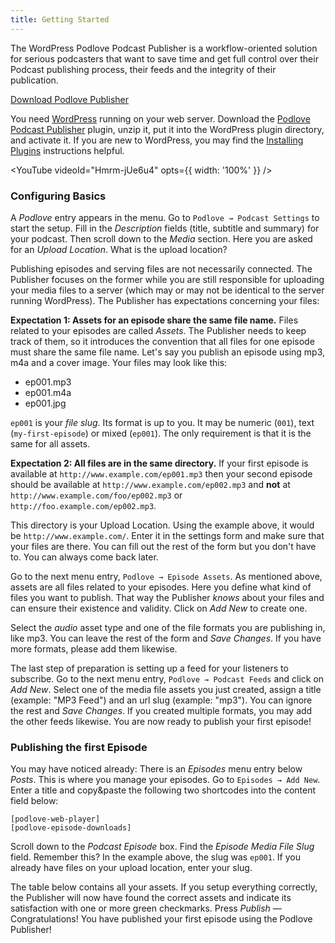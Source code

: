 ```yaml
---
title: Getting Started
---
```



<!-- => bullet points / steps + gifs see https://ultraschall.fm/install/ -->


The WordPress Podlove Podcast Publisher is a workflow-oriented solution for serious podcasters that want to save time and get full control over their Podcast publishing process, their feeds and the integrity of their publication.

<div style={{ textAlign: "center" }}>
  <a href="http://wordpress.org/extend/plugins/podlove-podcasting-plugin-for-wordpress/" class="button button--outline button--secondary button--lg" style={{margin: "15px auto"}}>Download Podlove Publisher</a>
</div>

You need [WordPress][1] running on your web server. Download the [Podlove Podcast Publisher][2] plugin, unzip it, put it into the WordPress plugin directory, and activate it. If you are new to WordPress, you may find the [Installing Plugins][3] instructions helpful.

<YouTube videoId="Hmrm-jUe6u4" opts={{ width: '100%' }} />

### Configuring Basics

A *Podlove* entry appears in the menu. Go to `Podlove → Podcast Settings` to start the setup. Fill in the *Description* fields (title, subtitle and summary) for your podcast. Then scroll down to the *Media* section. Here you are asked for an *Upload Location*. What is the upload location?

Publishing episodes and serving files are not necessarily connected. The Publisher focuses on the former while you are still responsible for uploading your media files to a server (which may or may not be identical to the server running WordPress). The Publisher has expectations concerning your files:

**Expectation 1: Assets for an episode share the same file name.** Files related to your episodes are called *Assets*. The Publisher needs to keep track of them, so it introduces the convention that all files for one episode must share the same file name. Let's say you publish an episode using mp3, m4a and a cover image. Your files may look like this:

- ep001.mp3
- ep001.m4a
- ep001.jpg

`ep001` is your *file slug*. Its format is up to you. It may be numeric (`001`), text (`my-first-episode`) or mixed (`ep001`). The only requirement is that it is the same for all assets.

**Expectation 2: All files are in the same directory.** If your first episode is available at `http://www.example.com/ep001.mp3` then your second episode should be available at `http://www.example.com/ep002.mp3` and **not** at `http://www.example.com/foo/ep002.mp3` or `http://foo.example.com/ep002.mp3`.

This directory is your Upload Location. Using the example above, it would be `http://www.example.com/`. Enter it in the settings form and make sure that your files are there. You can fill out the rest of the form but you don't have to. You can always come back later.

Go to the next menu entry, `Podlove → Episode Assets`. As mentioned above, assets are all files related to your episodes. Here you define what kind of files you want to publish. That way the Publisher *knows* about your files and can ensure their existence and validity. Click on *Add New* to create one.

Select the *audio* asset type and one of the file formats you are publishing in, like mp3. You can leave the rest of the form and *Save Changes*. If you have more formats, please add them likewise.

The last step of preparation is setting up a feed for your listeners to subscribe. Go to the next menu entry, `Podlove → Podcast Feeds` and click on *Add New*. Select one of the media file assets you just created, assign a title (example: "MP3 Feed") and an url slug (example: "mp3"). You can ignore the rest and *Save Changes*. If you created multiple formats, you may add the other feeds likewise. You are now ready to publish your first episode!

### Publishing the first Episode

You may have noticed already: There is an *Episodes* menu entry below *Posts*. This is where you manage your episodes. Go to `Episodes → Add New`. Enter a title and copy&paste the following two shortcodes into the content field below:

```
[podlove-web-player]
[podlove-episode-downloads]
```

Scroll down to the *Podcast Episode* box. Find the _Episode Media File Slug_ field. Remember this? In the example above, the slug was `ep001`. If you already have files on your upload location, enter your slug.

The table below contains all your assets. If you setup everything correctly, the Publisher will now have found the correct assets and indicate its satisfaction with one or more green checkmarks. Press _Publish_ — Congratulations! You have published your first episode using the Podlove Publisher!

[1]:    http://wordpress.org/
[2]:    http://wordpress.org/plugins/podlove-podcasting-plugin-for-wordpress/
[3]:    http://codex.wordpress.org/Managing_Plugins#Installing_Plugins
